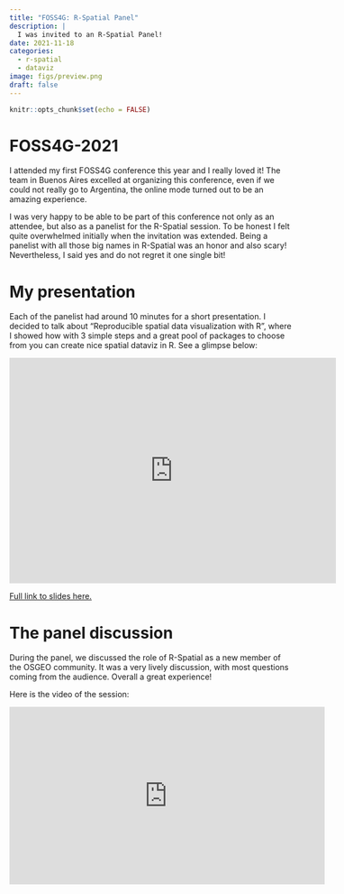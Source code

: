 ```yaml
---
title: "FOSS4G: R-Spatial Panel"
description: |
  I was invited to an R-Spatial Panel!
date: 2021-11-18
categories:
  - r-spatial
  - dataviz
image: figs/preview.png
draft: false
---
```


```r
knitr::opts_chunk$set(echo = FALSE)
```

# FOSS4G-2021
I attended my first FOSS4G conference this year and I really loved it! The team in Buenos Aires excelled at organizing this conference, even if we could not really go to Argentina, the online mode turned out to be an amazing experience.

I was very happy to be able to be part of this conference not only as an attendee, but also as a panelist for the R-Spatial session. To be honest I felt quite overwhelmed initially when the invitation was extended. Being a panelist with all those big names in R-Spatial was an honor and also scary! Nevertheless, I said yes and do not regret it one single bit!

# My presentation
Each of the panelist had around 10 minutes for a short presentation. I decided to talk about "Reproducible spatial data visualization with R", where I showed how with 3 simple steps and a great pool of packages to choose from you can create nice spatial dataviz in R. See a glimpse below:

<iframe width="580" height="400" src="https://loreabad6.github.io/foss4g/slides.html" frameborder="0">
<p>Your browser does not support iframes.</p>
</iframe>

[Full link to slides here.](https://loreabad6.github.io/foss4g/slides.html#1)

# The panel discussion
During the panel, we discussed the role of R-Spatial as a new member of the OSGEO community. It was a very lively discussion, with most questions coming from the audience. Overall a great experience!

Here is the video of the session:

<iframe width="560" height="315" src="https://www.youtube.com/embed/iA0OQ2Icn6Y" title="FOSS4G-RSpatial Panel" frameborder="0" allow="accelerometer; autoplay; clipboard-write; encrypted-media; gyroscope; picture-in-picture" allowfullscreen></iframe>



